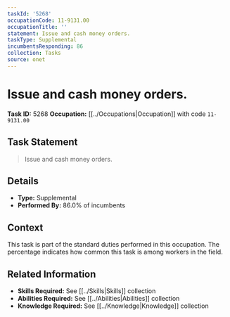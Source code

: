 ```yaml
---
taskId: '5268'
occupationCode: 11-9131.00
occupationTitle: ''
statement: Issue and cash money orders.
taskType: Supplemental
incumbentsResponding: 86
collection: Tasks
source: onet
---
```

# Issue and cash money orders.

**Task ID:** 5268
**Occupation:** [[../Occupations|Occupation]] with code `11-9131.00`

## Task Statement

> Issue and cash money orders.

## Details

- **Type:** Supplemental
- **Performed By:** 86.0% of incumbents

## Context

This task is part of the standard duties performed in this occupation. The percentage indicates how common this task is among workers in the field.

## Related Information

- **Skills Required:** See [[../Skills|Skills]] collection
- **Abilities Required:** See [[../Abilities|Abilities]] collection
- **Knowledge Required:** See [[../Knowledge|Knowledge]] collection
